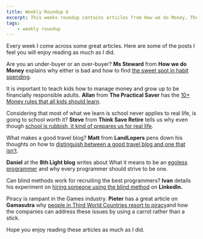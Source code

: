 ```yaml
---
title: Weekly Roundup 6
excerpt: This weeks roundup contains articles from How we do Money, The Practical Saver, Think Save Retire, LandLopers, 8th Light, LinkedIn and Gamasutra. Hope you enjoy reading these articles as much as I did.
tags:
    - weekly roundup
---
```


Every week I come across some great articles. Here are some of the posts I feel you will enjoy reading as much as I did.

Are you an under-buyer or an over-buyer? **Ms Steward** from **How we do Money** explains why either is bad and how to find [the sweet spot in habit spending](https://howwedomoney.wordpress.com/2016/09/29/finding-the-sweet-spot-in-habit-spending/).

It is important to teach kids how to manage money and grow up to be financially responsible adults. **Allan** from **The Practical Saver** has the [10+ Money rules that all kids should learn](http://www.thepracticalsaver.com/10-money-rules-kids-need-learn/).

Considering that most of what we learn is school never applies to real life, is going to school worth it? **Steve** from **Think Save Retire** tells us why even though [school is rubbish, it kind of prepares us for real life](http://www.thinksaveretire.com/2016/10/05/school-rubbish-real-life/).

What makes a good travel blog? **Matt** from **LandLopers** pens down his thoughts on how to [distinguish between a good travel blog and one that isn’t](http://landlopers.com/2016/10/03/travel-blog).

**Daniel** at the **8th Light blog** writes about What it means to be an [egoless programmer](https://8thlight.com/blog/daniel-irvine/2016/09/30/the-egoless-programmer.html) and why every programmer should strive to be one.

Can blind methods work for recruiting the best programmers? **Ivan** details his experiment on [hiring someone using the blind method](https://www.linkedin.com/pulse/blind-method-hiring-software-developer-ivan-boyko) on **LinkedIn.**

Piracy is rampant in the Games industry. **Pieter** has a great article on **Gamasutra** why [people in Third World Countries resort to piracy](http://www.gamasutra.com/blogs/PieterSmal/20161006/277370/Solving_the_problem_of_Piracy_in_the_Third_World.php)and how the companies can address these issues by using a carrot rather than a stick.

Hope you enjoy reading these articles as much as I did.
